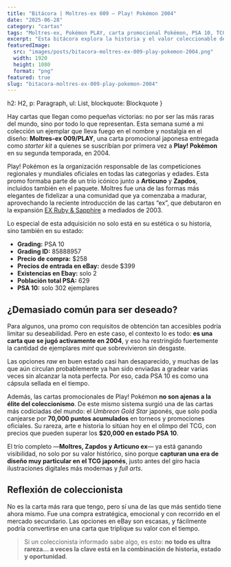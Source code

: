 ```yaml
---
title: "Bitácora | Moltres-ex 009 – Play! Pokémon 2004"
date: "2025-06-28"
category: "cartas"
tags: "Moltres-ex, Pokémon PLAY, carta promocional Pokémon, PSA 10, TCG japonés, coleccionismo Pokémon, cartas ex, Umbreon Gold Star, inversión TCG, cartas Pokémon raras"
excerpt: "Esta bitácora explora la historia y el valor coleccionable de Moltres-ex 009/PLAY (2004), una carta promocional japonesa en estado PSA 10 que combina nostalgia, estrategia y potencial de inversión."
featuredImage:
  src: "images/posts/bitacora-moltres-ex-009-play-pokemon-2004.png"
  width: 1920
  height: 1080
  format: "png"
featured: true
slug: "bitacora-moltres-ex-009-play-pokemon-2004"
---
```



  h2: H2,
  p: Paragraph,
  ul: List,
  blockquote: Blockquote
}

Hay cartas que llegan como pequeñas victorias: no por ser las más raras del mundo, sino por todo lo que representan. Esta semana sumé a mi colección un ejemplar que lleva fuego en el nombre y nostalgia en el diseño: **Moltres-ex 009/PLAY**, una carta promocional japonesa entregada como *starter kit* a quienes se suscribían por primera vez a **Play! Pokémon** en su segunda temporada, en 2004.

Play! Pokémon es la organización responsable de las competiciones regionales y mundiales oficiales en todas las categorías y edades. Esta promo formaba parte de un trío icónico junto a **Articuno** y **Zapdos**, incluidos también en el paquete. Moltres fue una de las formas más elegantes de fidelizar a una comunidad que ya comenzaba a madurar, aprovechando la reciente introducción de las cartas “ex”, que debutaron en la expansión [EX Ruby & Sapphire](https://bulbapedia.bulbagarden.net/wiki/EX_Ruby_%26_Sapphire_(TCG)) a mediados de 2003.

Lo especial de esta adquisición no solo está en su estética o su historia, sino también en su estado:

- **Grading:** PSA 10
- **Grading ID:** 85888957
- **Precio de compra:** $258
- **Precios de entrada en eBay:** desde $399
- **Existencias en Ebay:** solo 2
- **Población total PSA:** 629
- **PSA 10:** solo 302 ejemplares

## ¿Demasiado común para ser deseado?

Para algunos, una promo con requisitos de obtención tan accesibles podría limitar su deseabilidad. Pero en este caso, el contexto lo es todo: **es una carta que se jugó activamente en 2004**, y eso ha restringido fuertemente la cantidad de ejemplares *mint* que sobrevivieron sin desgaste.

Las opciones *raw* en buen estado casi han desaparecido, y muchas de las que aún circulan probablemente ya han sido enviadas a gradear varias veces sin alcanzar la nota perfecta. Por eso, cada PSA 10 es como una cápsula sellada en el tiempo.

Además, las cartas promocionales de Play! Pokémon **no son ajenas a la élite del coleccionismo**. De este mismo sistema surgió una de las cartas más codiciadas del mundo: el *Umbreon Gold Star* japonés, que solo podía canjearse por **70,000 puntos acumulados** en torneos y promociones oficiales. Su rareza, arte e historia lo sitúan hoy en el olimpo del TCG, con precios que pueden superar los **$20,000 en estado PSA 10**.

El trío completo —**Moltres, Zapdos y Articuno ex**— ya está ganando visibilidad, no solo por su valor histórico, sino porque **capturan una era de diseño muy particular en el TCG japonés**, justo antes del giro hacia ilustraciones digitales más modernas y *full arts*.

## Reflexión de coleccionista

No es la carta más rara que tengo, pero sí una de las que más sentido tiene ahora mismo. Fue una compra estratégica, emocional y con recorrido en el mercado secundario. Las opciones en eBay son escasas, y fácilmente podría convertirse en una carta que triplique su valor con el tiempo.

>Si un coleccionista informado sabe algo, es esto: **no todo es ultra rareza… a veces la clave está en la combinación de historia, estado y oportunidad**.
>

<CTA category={frontmatter.category} />